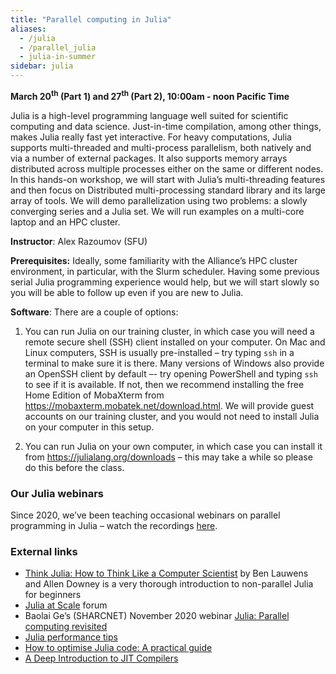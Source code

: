 ```yaml
---
title: "Parallel computing in Julia"
aliases:
  - /julia
  - /parallel_julia
  - julia-in-summer
sidebar: julia
---
```


**March 20<sup>th</sup> (Part 1) and 27<sup>th</sup> (Part 2), 10:00am - noon Pacific Time**

Julia is a high-level programming language well suited for scientific computing and data science. Just-in-time
compilation, among other things, makes Julia really fast yet interactive. For heavy computations, Julia
supports multi-threaded and multi-process parallelism, both natively and via a number of external packages. It
also supports memory arrays distributed across multiple processes either on the same or different nodes. In
this hands-on workshop, we will start with Julia's multi-threading features and then focus on Distributed
multi-processing standard library and its large array of tools. We will demo parallelization using two
problems: a slowly converging series and a Julia set. We will run examples on a multi-core laptop and an HPC
cluster.

**Instructor**: Alex Razoumov (SFU)

**Prerequisites:** Ideally, some familiarity with the Alliance's HPC cluster environment, in particular, with
the Slurm scheduler. Having some previous serial Julia programming experience would help, but we will start
slowly so you will be able to follow up even if you are new to Julia.

**Software**: There are a couple of options:

1. You can run Julia on our training cluster, in which case you will need a remote secure shell (SSH) client
installed on your computer. On Mac and Linux computers, SSH is usually pre-installed -- try typing `ssh` in a
terminal to make sure it is there. Many versions of Windows also provide an OpenSSH client by default –- try
opening PowerShell and typing `ssh` to see if it is available. If not, then we recommend installing the free
Home Edition of MobaXterm from
[https://mobaxterm.mobatek.net/download.html](https://mobaxterm.mobatek.net/download.html){target="_blank"}. We
will provide guest accounts on our training cluster, and you would not need to install Julia on your computer
in this setup.

2. You can run Julia on your own computer, in which case you can install it from
   [https://julialang.org/downloads](https://julialang.org/downloads){target="_blank"} -- this may take a
   while so please do this before the class.

<!-- 3. You can work on our remote training cluster via JupyterHub | Terminal. In this case you will want to ask -->
<!--    for 2-4 CPU cores and 3 hours. This is the easiest option (nothing to install on your computer), as you -->
<!--    will work entirely through a browser. -->

### Our Julia webinars

Since 2020, we've been teaching occasional webinars on parallel programming in Julia -- watch the recordings
[here](https://training.westdri.ca/programming/#julia){target="_blank"}.

### External links

- [Think Julia: How to Think Like a Computer Scientist](https://benlauwens.github.io/ThinkJulia.jl/latest/book.html){target="_blank"} by Ben Lauwens and Allen Downey is a very thorough introduction to non-parallel Julia for beginners
- [Julia at Scale](https://discourse.julialang.org/c/domain/parallel){target="_blank"} forum
- Baolai Ge's (SHARCNET) November 2020 webinar [Julia: Parallel computing revisited](https://youtu.be/xTLFz-5a5Ec){target="_blank"}
- [Julia performance tips](https://docs.julialang.org/en/v1/manual/performance-tips){target="_blank"}
- [How to optimise Julia code: A practical guide](https://viralinstruction.com/posts/optimise){target="_blank"}
- [A Deep Introduction to JIT Compilers](https://kipp.ly/blog/jits-intro){target="_blank"}
